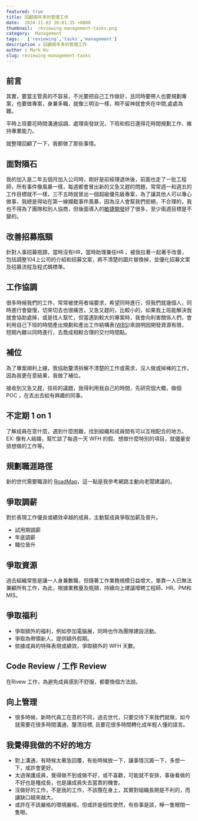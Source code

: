 ```yaml
---
featured: true
title: 回顧兩年多的管理工作
date:  2024-11-03 20:01:35 +0800
thumbnail:  reviewing-management-tasks.png
category:  Management   
tags:   ['reviewing','tasks','management']
description : 回顧兩年多的管理工作
author : Mark Ku
slug: reviewing-management-tasks
---
```

## 前言
其實，要當主管真的不容易，不光要把自己工作做好，且同時要帶人也要規劃專案，也要做專案，身兼多職，就像三明治一樣，稍不留神就會夾在中間,處處為難。  

平時上班要花時間溝通協調、處理突發狀況，下班和假日還得花時間規劃工作、維持專業能力。

就整理回顧了一下，我都做了那些事情。

## 面對隕石 
我的加入是二年五個月加入公司時，剛好是前經理退休後，前面也走了一批工程師，所有事件像風暴一樣，每週都會冒出新的又急又趕的問題，常常週一和週五的工作目標就不一樣，三不五時就冒出一個超級優先級專案，為了讓其他人可以專心做事，我總是得站在第一線攔截事件風暴，因為沒人會幫我們拒絕，不合理的，我也不得為了團隊和別人協商，但後面導入的[敏捷開發](https://blog.markkulab.net/introduce-agile-development-to-reduce-redundant-meetings/)好了很多，至少兩週目標是不變的。

## 改善招募瓶頸
針對人事招募瓶頸，當時沒有HR，當時助理兼任HR ，被我拉著一起著手改善，包括調整104上公司的介紹和招募文案，將不清楚的圖片替換掉，並優化招募文案及招募流程及程式碼標準。

## 工作協調
很多時候我們的工作，常常被使用者端要求，希望同時進行，但我們就幾個人，同時進行會變慢，切來切去也很痛苦，又急又趕的，比較小的，如果我上班能解決我就會協助處掉，或是找人幫忙，但當遇到較大的專案時，我會向利害關係人們，會利用自己下班的時間產出規劃和產出工作結構表([WBS](https://blog.markkulab.net/talk-about-estimate-timetable-of-project/))來說明因開發資源有限，短期內難以同時進行，去喬成相較合理的交付時間點。

## 補位
為了專案順利上線，我協助釐清拆解不清楚的工作或需求，沒人做或掉棒的工作，因為我更在意結果，我做了補位。  

接收到又急又趕，技術的議題，我得利用我自己的時間，先研究個大概，做個POC ，在丟出去給有興趣的同事。

## 不定期 1 on 1 
了解成員在意什麼，遇到什麼困難，找到組織和成員間有可以互相配合的地方。 EX: 像有人結婚，幫忙談了每週一天 WFH 的假、想做什麼特別的項目，就儘量安排想做的工作等。

## 規劃職涯路徑 
新的世代需要職涯的 [RoadMap](https://blog.markkulab.net/solving-the-middle-developer-career-dilemma/)，這一點是我參考網路主動向老闆建議的。

## 爭取調薪
對於表現工作優良或績效卓越的成員，主動幫成員爭取加薪及晉升。
* 試用期調薪
* 年底調薪
* 職位晉升

## 爭取資源 
過去組織常態是讓一人身兼數職，但隨著工作業務規模日益增大，單靠一人已無法兼顧所有工作，為此，根據業務量及瓶頸，持續向上建議增聘工程師、HR、PM和MIS。

## 爭取福利
* 爭取額外的福利，例如參加電腦展，同時也作為團隊建設活動。
* 爭取為帶領新人，提供額外假期。
* 依據成員的特殊表現或績效，爭取額外的 WFH 天數。

## Code Review / 工作 Review 
在Rivew 工作，為避免成員感到不舒服，都要換個方法說。 

## 向上管理
* 很多時候，新時代員工在意的不同，過去世代，只要交待下來我們就做，如今就需要花很多時間溝通，釐清目標, 且要花很多時間轉化成年輕人懂的語言。

## 我覺得我做的不好的地方
* 對上溝通，有時候太著急回覆，有些時候放一下，讓事情沉澱一下，多想一下，或許會更好。
* 太過保護成員，覺得做不到或做不好，或不喜歡，可能就不安排，事後看做的不好也是種成長，也是讓成員失去當責的機會。
* 沒做好的工作，不是我的工作，不該攬在身上，其實對組織長期是不利的，而讓缺口越來越大。
* 或許在不該嚴格的環境嚴格，但或許是個性使然，有些事是該，睜一隻眼閉一隻眼。



